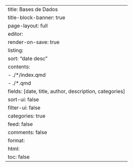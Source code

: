 ---
title: Bases de Dados
title-block-banner: true
page-layout: full
editor:
    render-on-save: true
listing:
  sort: "date desc"
  contents: 
    - ./*/index.qmd
    - ./*.qmd
  fields: [date, title, author, description, categories]
  sort-ui: false
  filter-ui: false
  categories: true
  feed: false
comments: false
format:
  html: 
    toc: false
---